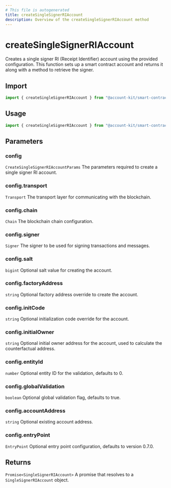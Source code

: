 ```yaml
---
# This file is autogenerated
title: createSingleSignerRIAccount
description: Overview of the createSingleSignerRIAccount method
---
```


# createSingleSignerRIAccount

Creates a single signer RI (Receipt Identifier) account using the provided configuration.
This function sets up a smart contract account and returns it along with a method to retrieve the signer.

## Import

```ts
import { createSingleSignerRIAccount } from "@account-kit/smart-contracts";
```

## Usage

```ts
import { createSingleSignerRIAccount } from "@account-kit/smart-contracts";
```

## Parameters

### config

`CreateSingleSignerRIAccountParams`
The parameters required to create a single signer RI account.

### config.transport

`Transport`
The transport layer for communicating with the blockchain.

### config.chain

`Chain`
The blockchain chain configuration.

### config.signer

`Signer`
The signer to be used for signing transactions and messages.

### config.salt

`bigint`
Optional salt value for creating the account.

### config.factoryAddress

`string`
Optional factory address override to create the account.

### config.initCode

`string`
Optional initialization code override for the account.

### config.initialOwner

`string`
Optional initial owner address for the account, used to calculate the counterfactual address.

### config.entityId

`number`
Optional entity ID for the validation, defaults to 0.

### config.globalValidation

`boolean`
Optional global validation flag, defaults to true.

### config.accountAddress

`string`
Optional existing account address.

### config.entryPoint

`EntryPoint`
Optional entry point configuration, defaults to version 0.7.0.

## Returns

`Promise<SingleSignerRIAccount>`
A promise that resolves to a `SingleSignerRIAccount` object.
